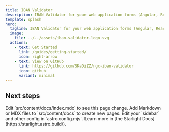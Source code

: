 ```yaml
---
title: IBAN Validator
description: IBAN Validator for your web application forms (Angular, React, Vue, ...), comes without any dependencies and can be used as a standalone function in any JS project. It can perform format, digit and length IBAN validations. Currently 112 countries are supported.
template: splash
hero:
  tagline: IBAN Validator for your web application forms (Angular, React, Vue, ...), comes without any dependencies and can be used as a standalone function in any JS project. It can perform format, digit and length IBAN validations. Currently 112 countries are supported.
  image:
    file: ../../assets/iban-validator-logo.svg
  actions:
    - text: Get Started
      link: /guides/getting-started/
      icon: right-arrow
    - text: View on GitHub
      link: https://github.com/SKaDiZZ/ngx-iban-validator
      icon: github
      variant: minimal
---
```



## Next steps

<CardGrid stagger>
  <Card title="Update content" icon="pencil">
    Edit `src/content/docs/index.mdx` to see this page change.
  </Card>
  <Card title="Add new content" icon="add-document">
    Add Markdown or MDX files to `src/content/docs` to create new pages.
  </Card>
  <Card title="Configure your site" icon="setting">
    Edit your `sidebar` and other config in `astro.config.mjs`.
  </Card>
  <Card title="Read the docs" icon="open-book">
    Learn more in [the Starlight Docs](https://starlight.astro.build/).
  </Card>
</CardGrid>
